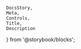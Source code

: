     DocsStory,
    Meta,
    Controls,
    Title,
    Description
} from '@storybook/blocks';

<Meta of={buttonStories} />
<Title of={buttonStories} />
<Description of={buttonStories} />
<DocsStory of={buttonStories.outlineButton} expanded={false} />
<Controls of={buttonStories.outlineButton} />

## Styling

### Appearances

These appearances have the default styling of the <code>{buttonTag}</code>. Each should be considered for use before using appearance variant buttons.

#### Ghost Button:

<Frame>
    <Container>
        <Column stylingClass="controls">
            <NimbleButton appearance="ghost">{`Ghost Button`}</NimbleButton>
            <NimbleButton appearance="ghost" content-hidden>
                <NimbleIconKey slot="start"></NimbleIconKey>
                {`Ghost Button`}
            </NimbleButton>

        </Column>
        <Column>
            <ul>
                <li>Ghost is the default appearance and should be the first considered for use.</li>
                <li>
                    Use as the default and standard option to create a clean airy and open UI
                    feel. Ghost buttons fit comfortably in tight spaces and help control the
                    visual density of the UI.
                </li>
                <li>
                    Be careful when using that the surrounding context does not cause this
                    button to be confused for emphasized body text, tabs or a standalone links.
                </li>
                <li>Use in combination with a primary outline or primary block buttons to create a hierarchy of importance. There is no primary ghost button.</li>
            </ul>
        </Column>
    </Container>

</Frame>

#### Outline Button:

<Frame>
    <Container>
        <Column stylingClass="controls">
            <NimbleButton appearance="outline">{`Outline Button`}</NimbleButton>
            <NimbleButton appearance="outline" content-hidden>
                <NimbleIconKey slot="start"></NimbleIconKey>
                {`Outline Button`}
            </NimbleButton>
        </Column>
        <Column>
            <ul>
                <li>
                    Outline is the secondary style and should be considered for
                    use when ghost button is not sufficient.
                </li>
                <li>
                    Use as an alternative standard button when a ghost button is
                    not suitable. Use like a ghost button to create a clean,
                    light and airy feel.
                </li>
                <li>
                    The outline button is more visually direct about the
                    control's functionality than a ghost button.
                </li>
                <li>
                    Use in combination with ghost buttons (but not block
                    buttons) to create hierarchy.
                </li>
            </ul>
        </Column>
    </Container>
</Frame>

#### Block Button:

<Frame>
    <Container>
        <Column stylingClass="controls">
            <NimbleButton appearance="block">{`Block Button`}</NimbleButton>
            <NimbleButton appearance="block" content-hidden>
                <NimbleIconKey slot="start"></NimbleIconKey>
                {`Block Button`}
            </NimbleButton>
        </Column>
        <Column>
            <ul>
                <li>
                    Block is the tertiary style used for creating the most eye
                    catching and functionally direct button. Use in areas where
                    controls are not often present or obvious, or when lots of
                    busy information can cause an important control to be
                    overlooked.
                </li>
                <li>
                    Use as a standard button when the most visible solution is
                    required. Use as an alternative to overly subtle button
                    solutions when it is important to emphasize an action and
                    the functionality of the control.
                </li>
                <li>
                    Use in combination with ghost buttons (but not outline
                    buttons) to create hierarchy.
                </li>
            </ul>
        </Column>
    </Container>
</Frame>

### Appearance Variants

Button appearance variants are mainly used when a button needs be distinguished for one of the following reasons:

-   To indicate the action that allows the user to accomplish their most common or important goal
-   To indicate the action that allows the user to complete their task

There are currently two available values for `appearance-variant`: `primary` and `accent`.

#### Accent Button:

<Frame>
    <Container config="325px 1fr">
        <Column stylingClass="controls">
            <NimbleButton appearance="ghost">{`Ghost`}</NimbleButton>
            <NimbleButton appearance="ghost">{`Ghost`}</NimbleButton>
            <NimbleButton
                appearance="outline"
                appearance-variant="accent"
            >{`Outline Accent`}</NimbleButton>
            <Divider />
            <NimbleButton appearance="ghost">{`Ghost`}</NimbleButton>
            <NimbleButton appearance="ghost">{`Ghost`}</NimbleButton>
            <NimbleButton
                appearance="block"
                appearance-variant="accent"
            >{`Block Accent`}</NimbleButton>
        </Column>
        <Column>
            <Do>
                Use only 1 accent button in a section. It should be used when
                trying to achieve the most prominent eye-catching approach.
                Consider the contextual implications of using a green colored
                button in relation to its name or metaphor. Remember that color
                has accessibility constraints and the color alone should not be
                relied on.
            </Do>
            <Do>
                Use in situations that lack color and enthusiasm to help support
                the brand.
            </Do>
            <Do>Use in combination with ghost buttons to create hierarchy.</Do>
            <Dont>
                Do not use an outline button with a block button to create
                hierarchy.
            </Dont>
        </Column>
    </Container>
</Frame>

#### Primary Button:

<Frame>
    <Container config="325px 1fr">
        <Column stylingClass="controls">
            <NimbleButton appearance="ghost">{`Ghost`}</NimbleButton>
            <NimbleButton appearance="ghost">{`Ghost`}</NimbleButton>
            <NimbleButton appearance="outline" appearance-variant="primary">
            {`Outline Primary`}
            </NimbleButton>
            <Divider/>
            <NimbleButton appearance="ghost">{`Ghost`}</NimbleButton>
            <NimbleButton appearance="ghost">{`Ghost`}</NimbleButton>
            <NimbleButton appearance="block" appearance-variant="primary">
                {`Block Primary`}
            </NimbleButton>
        </Column>
        <Column>
            <Do>
                Use only 1 primary button in a section. It should be used when
                there is a conflict with color and its context.
            </Do>
            <Do>Use in combination with ghost buttons to create hierarchy.</Do>
            <Dont>
                Do not use an outline button with a block button to create
                hierarchy.
            </Dont>
        </Column>
    </Container>

</Frame>

#### Examples:

To see more examples of appearance variant button hierarchy, see the nimble-button Figma docs for [Primary and Standard Actions](https://www.figma.com/file/PO9mFOu5BCl8aJvFchEeuN/Nimble_Components?type=design&node-id=1604-74603&mode=design&t=SQ3lyK83VHBUaOkg-0).

## Sizing

Nimble Buttons are currently always 32px tall. Designs exist for other sizes; if you need these in an application, please comment on [Configurable height for nimble controls (#610)](https://github.com/ni/nimble/issues/610).

## Styling / Theme

Use the Color UI version for backgrounds with color (e.g. purple, blue).

See the usage details for more information on button styling / usage.

## Accessibility

Please work with your designer and ensure you have a 4.5:1
contrast ratio text to background.

<ContentHiddenDocs buttonElement="nimble-button" />
